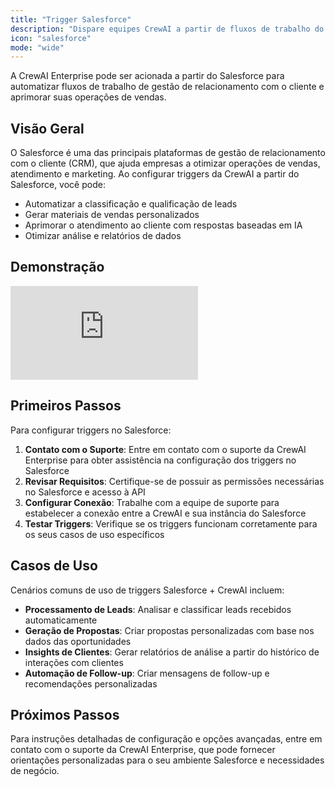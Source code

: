 ```yaml
---
title: "Trigger Salesforce"
description: "Dispare equipes CrewAI a partir de fluxos de trabalho do Salesforce para automação de CRM"
icon: "salesforce"
mode: "wide"
---
```


A CrewAI Enterprise pode ser acionada a partir do Salesforce para automatizar fluxos de trabalho de gestão de relacionamento com o cliente e aprimorar suas operações de vendas.

## Visão Geral

O Salesforce é uma das principais plataformas de gestão de relacionamento com o cliente (CRM), que ajuda empresas a otimizar operações de vendas, atendimento e marketing. Ao configurar triggers da CrewAI a partir do Salesforce, você pode:

- Automatizar a classificação e qualificação de leads
- Gerar materiais de vendas personalizados
- Aprimorar o atendimento ao cliente com respostas baseadas em IA
- Otimizar análise e relatórios de dados

## Demonstração

<iframe
  className="w-full aspect-video rounded-xl"
  src="https://www.youtube.com/embed/oJunVqjjfu4"
  title="Demonstração de trigger CrewAI + Salesforce"
  frameBorder="0"
  allow="accelerometer; autoplay; clipboard-write; encrypted-media; gyroscope; picture-in-picture"
  allowFullScreen
></iframe>

## Primeiros Passos

Para configurar triggers no Salesforce:

1. **Contato com o Suporte**: Entre em contato com o suporte da CrewAI Enterprise para obter assistência na configuração dos triggers no Salesforce
2. **Revisar Requisitos**: Certifique-se de possuir as permissões necessárias no Salesforce e acesso à API
3. **Configurar Conexão**: Trabalhe com a equipe de suporte para estabelecer a conexão entre a CrewAI e sua instância do Salesforce
4. **Testar Triggers**: Verifique se os triggers funcionam corretamente para os seus casos de uso específicos

## Casos de Uso

Cenários comuns de uso de triggers Salesforce + CrewAI incluem:

- **Processamento de Leads**: Analisar e classificar leads recebidos automaticamente
- **Geração de Propostas**: Criar propostas personalizadas com base nos dados das oportunidades
- **Insights de Clientes**: Gerar relatórios de análise a partir do histórico de interações com clientes
- **Automação de Follow-up**: Criar mensagens de follow-up e recomendações personalizadas

## Próximos Passos

Para instruções detalhadas de configuração e opções avançadas, entre em contato com o suporte da CrewAI Enterprise, que pode fornecer orientações personalizadas para o seu ambiente Salesforce e necessidades de negócio.
